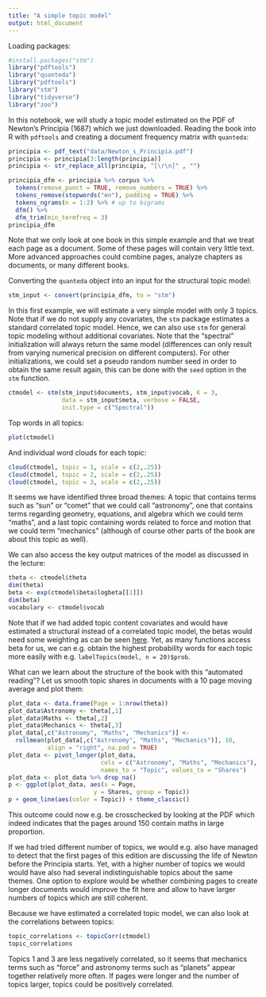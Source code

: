 ```yaml
---
title: "A simple topic model"
output: html_document
---
```


Loading packages:

```r
#install.packages("stm")
library("pdftools")
library("quanteda")
library("pdftools")
library("stm")
library("tidyverse")
library("zoo")
```

In this notebook, we will study a topic model estimated on the PDF of Newton's Principia (1687) which we just downloaded. Reading the book into R with `pdftools` and creating a document frequency matrix with `quanteda`:

```r
principia <- pdf_text("data/Newton_s_Principia.pdf")
principia <- principia[3:length(principia)]
principia <- str_replace_all(principia, "[\r\n]" , "")
```

```r
principia_dfm <- principia %>% corpus %>%
  tokens(remove_punct = TRUE, remove_numbers = TRUE) %>%
  tokens_remove(stopwords("en"), padding = TRUE) %>%
  tokens_ngrams(n = 1:2) %>% # up to bigrams
  dfm() %>%
  dfm_trim(min_termfreq = 3)
principia_dfm
```

Note that we only look at one book in this simple example and that we treat each page as a document. Some of these pages will contain very little text. More advanced approaches could combine pages, analyze chapters as documents, or many different books.

Converting the `quanteda` object into an input for the structural topic model:

```r
stm_input <- convert(principia_dfm, to = "stm")
```

In this first example, we will estimate a very simple model with only 3 topics. Note that if we do not supply any covariates, the `stm` package estimates a standard correlated topic model. Hence, we can also use `stm` for general topic modeling without additional covariates. Note that the "spectral" initialization will always return the same model (differences can only result from varying numerical precision on different computers). For other initializations, we could set a pseudo random number seed in order to obtain the same result again, this can be done with the `seed` option in the `stm` function.

```r
ctmodel <- stm(stm_input$documents, stm_input$vocab, K = 3,
               data = stm_input$meta, verbose = FALSE,
               init.type = c("Spectral")) 
```

Top words in all topics:

```r
plot(ctmodel)
```

And individual word clouds for each topic:

```r
cloud(ctmodel, topic = 1, scale = c(2,.25))
cloud(ctmodel, topic = 2, scale = c(2,.25))
cloud(ctmodel, topic = 3, scale = c(2,.25))
```

It seems we have identified three broad themes: A topic that contains terms such as "sun" or "comet" that we could call "astronomy", one that contains terms regarding geometry, equations, and algebra which we could term "maths", and a last topic containing words related to force and motion that we could term "mechanics" (although of course other parts of the book are about this topic as well).

We can also access the key output matrices of the model as discussed in the lecture:

```r
theta <- ctmodel$theta
dim(theta)
beta <- exp(ctmodel$beta$logbeta[[1]])
dim(beta)
vocabulary <- ctmodel$vocab
```

Note that if we had added topic content covariates and would have estimated a structural instead of a correlated topic model, the betas would need some weighting as can be seen [here](https://github.com/bstewart/stm/blob/master/R/cloud.R). Yet, as many functions access beta for us, we can e.g. obtain the highest probability words for each topic more easily with e.g. `labelTopics(model, n = 20)$prob`.

What can we learn about the structure of the book with this "automated reading"? Let us smooth topic shares in documents with a 10 page moving average and plot them:

```r
plot_data <- data.frame(Page = 1:nrow(theta))
plot_data$Astronomy <- theta[,1]
plot_data$Maths <- theta[,2]
plot_data$Mechanics <- theta[,3]
plot_data[,c("Astronomy", "Maths", "Mechanics")] <-
  rollmean(plot_data[,c("Astronomy", "Maths", "Mechanics")], 10,
           align = "right", na.pad = TRUE)
plot_data <- pivot_longer(plot_data,
                          cols = c("Astronomy", "Maths", "Mechanics"),
                          names_to = "Topic", values_to = "Shares")
plot_data <- plot_data %>% drop_na()
p <- ggplot(plot_data, aes(x = Page, 
                        y = Shares, group = Topic))
p + geom_line(aes(color = Topic)) + theme_classic()
```

This outcome could now e.g. be crosschecked by looking at the PDF which indeed indicates that the pages around 150 contain maths in large proportion.

If we had tried different number of topics, we would e.g. also have managed to detect that the first pages of this edition are discussing the life of Newton before the Principia starts. Yet, with a higher number of topics we would would have also had several indistinguishable topics about the same themes. One option to explore would be whether combining pages to create longer documents would improve the fit here and allow to have larger numbers of topics which are still coherent.

Because we have estimated a correlated topic model, we can also look at the correlations between topics:

```r
topic_correlations <- topicCorr(ctmodel)
topic_correlations
```

Topics 1 and 3 are less negatively correlated, so it seems that mechanics terms such as "force" and astronomy terms such as "planets" appear together relatively more often. If pages were longer and the number of topics larger, topics could be positively correlated.